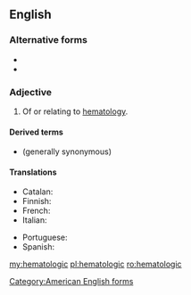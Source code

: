 ==English==

===Alternative forms===
* {{l|en|haematologic}}
* {{l|en|hæmatologic}}

===Adjective===
{{en-adj|-}}

# Of or relating to [[hematology]].

====Derived terms====
* {{l|en|hematological}} (generally synonymous)

====Translations====
{{trans-top|of or relating to hematology}}
* Catalan: {{t|ca|hematològic}}
* Finnish: {{t|fi|hematologinen}}
* French: {{t+|fr|hématologique}}
* Italian: {{t+|it|ematologico}}
{{trans-mid}}
* Portuguese: {{t|pt|hematológico}}
* Spanish: {{t+|es|hematológico}}
{{trans-bottom}}

[[Category:American English forms]]

[[my:hematologic]]
[[pl:hematologic]]
[[ro:hematologic]]